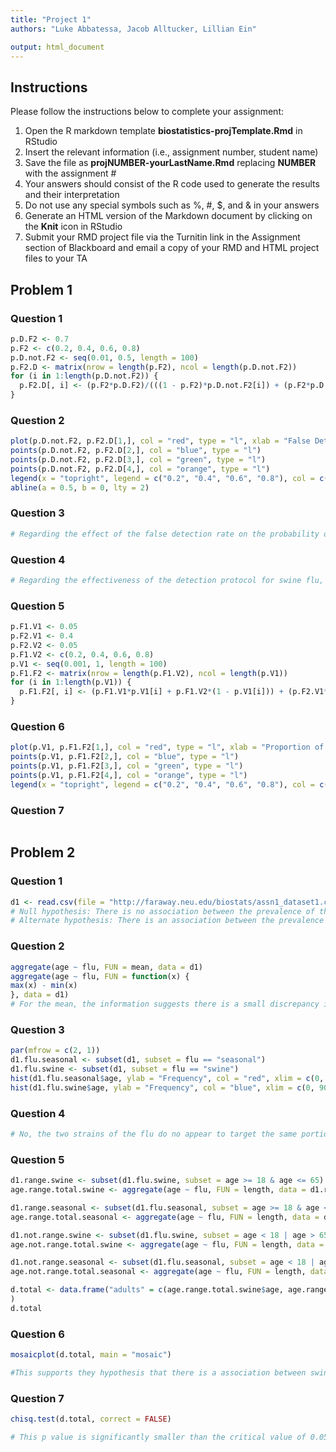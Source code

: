 ```yaml
---
title: "Project 1"
authors: "Luke Abbatessa, Jacob Alltucker, Lillian Ein"

output: html_document
---
```


Instructions
------------

Please follow the instructions below to complete your assignment:

1. Open the R markdown template **biostatistics-projTemplate.Rmd** in RStudio
2. Insert the relevant information (i.e., assignment number, student name)
3. Save the file as **projNUMBER-yourLastName.Rmd** replacing **NUMBER** with the assignment \#
4. Your answers should consist of the R code used to generate the results and their interpretation
5. Do not use any special symbols such as \%, \#, \$, and \& in your answers
6. Generate an HTML version of the Markdown document by clicking on the **Knit** icon in RStudio
7. Submit your RMD project file via the Turnitin link in the Assignment section of Blackboard and email
    a copy of your RMD and HTML project files to your TA

Problem 1
---------
### Question 1

```r
p.D.F2 <- 0.7
p.F2 <- c(0.2, 0.4, 0.6, 0.8)
p.D.not.F2 <- seq(0.01, 0.5, length = 100)
p.F2.D <- matrix(nrow = length(p.F2), ncol = length(p.D.not.F2))
for (i in 1:length(p.D.not.F2)) {
  p.F2.D[, i] <- (p.F2*p.D.F2)/(((1 - p.F2)*p.D.not.F2[i]) + (p.F2*p.D.F2))
}
```

### Question 2

```r
plot(p.D.not.F2, p.F2.D[1,], col = "red", type = "l", xlab = "False Detection Rates", ylab = "Probability of Swine Flu Given Detection", main = "p.F2.D vs. p.D.not.F2", ylim = c(0, 1))
points(p.D.not.F2, p.F2.D[2,], col = "blue", type = "l")
points(p.D.not.F2, p.F2.D[3,], col = "green", type = "l")
points(p.D.not.F2, p.F2.D[4,], col = "orange", type = "l")
legend(x = "topright", legend = c("0.2", "0.4", "0.6", "0.8"), col = c("red", "blue", "green", "orange"), pch = "0")
abline(a = 0.5, b = 0, lty = 2)
```

### Question 3

```r
# Regarding the effect of the false detection rate on the probability of swine flu given detection, the figure suggests that, generally speaking, the higher the false detection rate, the lower the probability of swine flu given detection. This effect is most pronounced for the lowest swine flu prevalence of 0.2, and it is the least pronounced for the highest swine flu prevalence of 0.8, which only furthers this relationship. Overall, swine flu prevalence mitigates the effect of the false detection rate on the probability of swine flu given detection. This relationship can be compared to inferential statistics, whereby false detection rate is representative of Type I error (a false positive) and probability of swine flu given detection is representative of a true positive. Just as these two metrics have an inverse relationship, the same goes for false detection rate and the probability of swine flu given detection.
```

### Question 4

```r
# Regarding the effectiveness of the detection protocol for swine flu, from a clinical perspective, this figure suggests that the protocol isn't very accurate. To explain, the 60% and 80% swine flu prevalence rates don't even get picked up by the protocol, which says that the protocol is ineffective when more people have it. Looking at the 20% and 40% swine flu prevalence rates, specifically at a false detection rate of 0.3, for example, the probabiliies of swine flu given detection are around 60% and 40%, respectively. Although the procotol seems somewhat effective for thr former, that effectiveness drops considerably for the latter, further dubbing the test as flawed.
```

### Question 5

```r
p.F1.V1 <- 0.05
p.F2.V1 <- 0.4
p.F2.V2 <- 0.05
p.F1.V2 <- c(0.2, 0.4, 0.6, 0.8)
p.V1 <- seq(0.001, 1, length = 100)
p.F1.F2 <- matrix(nrow = length(p.F1.V2), ncol = length(p.V1))
for (i in 1:length(p.V1)) {
  p.F1.F2[, i] <- (p.F1.V1*p.V1[i] + p.F1.V2*(1 - p.V1[i])) + (p.F2.V1*p.V1[i] + p.F2.V2*(1-p.V1[i]))
}
```

### Question 6

```r
plot(p.V1, p.F1.F2[1,], col = "red", type = "l", xlab = "Proportion of the Standard Vaccine", ylab = "Total Prevalence of Flu Strains", main = "p.F1.V2 vs. p.V1", ylim = c(0, 1))
points(p.V1, p.F1.F2[2,], col = "blue", type = "l")
points(p.V1, p.F1.F2[3,], col = "green", type = "l")
points(p.V1, p.F1.F2[4,], col = "orange", type = "l")
legend(x = "topright", legend = c("0.2", "0.4", "0.6", "0.8"), col = c("red", "blue", "green", "orange"), pch = "0")
```

### Question 7

```r

```

Problem 2
---------
### Question 1

```r
d1 <- read.csv(file = "http://faraway.neu.edu/biostats/assn1_dataset1.csv")
# Null hypothesis: There is no association between the prevalence of the swine flu and age.
# Alternate hypothesis: There is an association between the prevalence of the swine flu and age.
```

### Question 2

```r
aggregate(age ~ flu, FUN = mean, data = d1)
aggregate(age ~ flu, FUN = function(x) {
max(x) - min(x)  
}, data = d1)
# For the mean, the information suggests there is a small discrepancy in the age range of individuals regarding each type of flu, whereas, for the range, the information suggests there is a large discrepancy in the age range of individuals regarding each type of flu. 
```

### Question 3

```r
par(mfrow = c(2, 1))
d1.flu.seasonal <- subset(d1, subset = flu == "seasonal")
d1.flu.swine <- subset(d1, subset = flu == "swine")
hist(d1.flu.seasonal$age, ylab = "Frequency", col = "red", xlim = c(0, 90), xlab = "Age", main = "Age Range of Individuals with Seasonal Flu", breaks = 30)
hist(d1.flu.swine$age, ylab = "Frequency", col = "blue", xlim = c(0, 90), xlab = "Age", main = "Age Range of Individuals with Swine Flu", breaks = 30)
```

### Question 4

```r
# No, the two strains of the flu do no appear to target the same portion of the population. The seasonal flu only appears to target children, teenagers, the elderly, and the extreme elderly, whereas the swine flu appears to target everyone from teenagers to the elderly, excluding children and the extreme elderly.
```

### Question 5

```r
d1.range.swine <- subset(d1.flu.swine, subset = age >= 18 & age <= 65)
age.range.total.swine <- aggregate(age ~ flu, FUN = length, data = d1.range.swine)

d1.range.seasonal <- subset(d1.flu.seasonal, subset = age >= 18 & age <= 65)
age.range.total.seasonal <- aggregate(age ~ flu, FUN = length, data = d1.range.seasonal)

d1.not.range.swine <- subset(d1.flu.swine, subset = age < 18 | age > 65)
age.not.range.total.swine <- aggregate(age ~ flu, FUN = length, data = d1.not.range.swine)

d1.not.range.seasonal <- subset(d1.flu.seasonal, subset = age < 18 | age > 65)
age.not.range.total.seasonal <- aggregate(age ~ flu, FUN = length, data = d1.not.range.seasonal)

d.total <- data.frame("adults" = c(age.range.total.swine$age, age.range.total.seasonal$age), "children and elderly" = c(age.not.range.total.swine$age, age.not.range.total.seasonal$age), row.names = c("swine", "seasonal")
)
d.total
```

### Question 6

```r
mosaicplot(d.total, main = "mosaic")

#This supports they hypothesis that there is a association between swine flu prevalence and age. Based on the graphic, swine flu appears to prevalent almost completely in adults compared to children and the elderly. Vice appears to apply for the seasonal flu
```

### Question 7

```r
chisq.test(d.total, correct = FALSE)

# This p value is significantly smaller than the critical value of 0.05 and therefore small enough to reject the null hypothesis. We can subsequently conclude that there IS an association between the prevalence of the swine flu and age.
```
